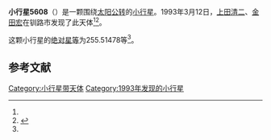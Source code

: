 {{Infobox planet
| bgcolour = #FFFFC0
| name = 5608 Olmos
| symbol = 
| image = 
| caption = 
| discovery = yes
| discovery_ref = 
| discoverer = [[上田清二|上田清二]]、[[金田宏|金田宏]]
| discovery_site = [[钏路市|钏路市]] 
| discovered = 1993年3月12日
| designations = yes
| mp_name = 
| named_after = 
| alt_names = 1993 EO/ 1976 JM / 1978 VC11 / 1980 DV4 / 1984 CD / 1986 TK7 / 1988 AZ2 / 1990 QX10
| mp_category = [[主带小行星|主带小行星]]
| orbit_ref = <ref name="a">[http://ssd.jpl.nasa.gov/sbdb.cgi?sstr=5608 5608 Olmos] {{Wayback|url=http://ssd.jpl.nasa.gov/sbdb.cgi?sstr=5608 |date=20140830184413 }}，小行星數據庫瀏覽器（JPL Small-Body Database Browser）－[[美国国家航空航天局|美国国家航空航天局]]喷气推进实验室</ref>
| epoch = 2456400.5 (2013年4月18日更新)
| aphelion = {{convert|2.7621836|AU|km|3|abbr=on|lk=out}}
| perihelion = {{convert|2.5258022|AU|km|3|abbr=on}}
| semimajor = {{convert|2.6439929|AU|km|3|abbr=on}}
| eccentricity = 0.0447016
| period = 1570.32251 [[日|日]]<br />4.3[[儒略年|儒略年]]
| avg_speed = 
| inclination = 3.08329
| asc_node = 39.09624
| mean_anomaly = 
| arg_peri = 255.51478
| satellites = 
| physical_characteristics = yes
| dimensions = 
| mass = 
| density = 
| surface_grav = 
| escape_velocity = 
| sidereal_day = 
| axial_tilt = 
| pole_ecliptic_lat = 
| pole_ecliptic_lon = 
| albedo = 
| temperatures= 
| temp_name1 = 
| mean_temp_1 = 
| max_temp_1 = 
| temp_name2 = 
| max_temp_2 = 
| spectral_type = 
| abs_magnitude = 255.51478
}}

'''小行星5608'''（{{lang-en|5608 Olmos}}）是一颗围绕[[太阳|太阳]][[公转|公转]]的[[小行星|小行星]]。1993年3月12日，[[上田清二|上田清二]]、[[金田宏|金田宏]]在钏路市发现了此天体<ref name="a" /><ref>{{cite news|title=小行星列表|url=http://cfa-www.harvard.edu/iau/lists/NumberedMPs.txt|accessdate=2013-07-08|newspaper=哈佛大学|archive-date=2008-05-17|archive-url=https://web.archive.org/web/20080517010638/http://cfa-www.harvard.edu/iau/lists/NumberedMPs.txt|dead-url=no}}</ref>。

这颗小行星的[[绝对星等|绝对星等]]为255.51478等<ref name="a" />。

==参考文献==
{{reflist}}
{{Minor Planet Number|[[小行星5607|小行星5607]]|[[小行星5609|小行星5609]]}}

{{小天体}}

[[Category:小行星带天体|Category:小行星带天体]]
[[Category:1993年发现的小行星|Category:1993年发现的小行星]]

{{asteroid-stub}}